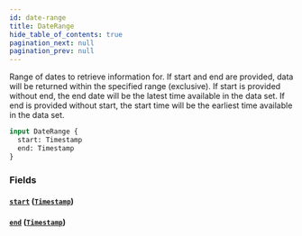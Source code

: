 ```yaml
---
id: date-range
title: DateRange
hide_table_of_contents: true
pagination_next: null
pagination_prev: null
---
```



Range of dates to retrieve information for.
If start and end are provided, data will be returned within the specified range (exclusive).
If start is provided without end, the end date will be the latest time available in the data set.
If end is provided without start, the start time will be the earliest time available in the data set.

```graphql
input DateRange {
  start: Timestamp
  end: Timestamp
}
```


### Fields

#### [`start`](#) ([`Timestamp`](/docs/testnet/graphql/scalars/timestamp))




#### [`end`](#) ([`Timestamp`](/docs/testnet/graphql/scalars/timestamp))







